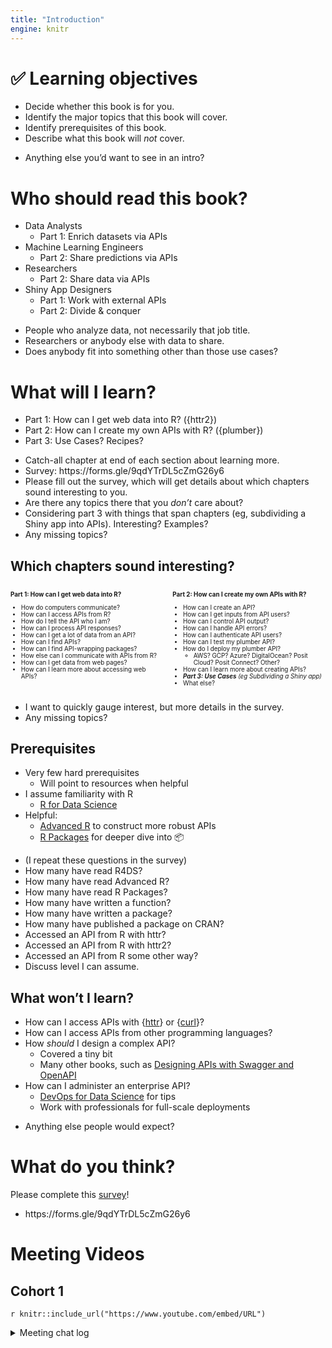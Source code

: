 ```yaml
---
title: "Introduction"
engine: knitr
---
```


# ️✅ Learning objectives

-   Decide whether this book is for you.
-   Identify the major topics that this book will cover.
-   Identify prerequisites of this book.
-   Describe what this book will *not* cover.

::: notes
-   Anything else you'd want to see in an intro?
:::

# Who should read this book?

-   Data Analysts
    -   Part 1: Enrich datasets via APIs
-   Machine Learning Engineers
    -   Part 2: Share predictions via APIs
-   Researchers
    -   Part 2: Share data via APIs
-   Shiny App Designers
    -   Part 1: Work with external APIs
    -   Part 2: Divide & conquer

::: notes
-   People who analyze data, not necessarily that job title.
-   Researchers or anybody else with data to share.
-   Does anybody fit into something other than those use cases?
:::

# What will I learn?

-   Part 1: How can I get web data into R? ({httr2})
-   Part 2: How can I create my own APIs with R? ({plumber})
-   Part 3: Use Cases? Recipes?

::: notes
-   Catch-all chapter at end of each section about learning more.
-   Survey: https://forms.gle/9qdYTrDL5cZmG26y6
-   Please fill out the survey, which will get details about which chapters sound interesting to you.
-   Are there any topics there that you *don't* care about?
-   Considering part 3 with things that span chapters (eg, subdividing a Shiny app into APIs). Interesting? Examples?
-   Any missing topics?
:::

## Which chapters sound interesting?

:::: {.columns style="font-size: 0.7em;"}
::: {.column .fragment .incremental width="50%"}
**Part 1: How can I get web data into R?**

-   How do computers communicate?
-   How can I access APIs from R?
-   How do I tell the API who I am?
-   How can I process API responses?
-   How can I get a lot of data from an API?
-   How can I find APIs?
-   How can I find API-wrapping packages?
-   How else can I communicate with APIs from R?
-   How can I get data from web pages?
-   How can I learn more about accessing web APIs?
:::
::: {.column .fragment .incremental width="50%"}
**Part 2: How can I create my own APIs with R?**

-   How can I create an API?
-   How can I get inputs from API users?
-   How can I control API output?
-   How can I handle API errors?
-   How can I authenticate API users?
-   How can I test my plumber API?
-   How do I deploy my plumber API?
    -   AWS? GCP? Azure? DigitalOcean? Posit Cloud? Posit Connect? Other?
-   How can I learn more about creating APIs?
-   ***Part 3: Use Cases** (eg Subdividing a Shiny app)*
-   What else?      
:::
::::

::: notes
-   I want to quickly gauge interest, but more details in the survey.
-   Any missing topics?
:::

## Prerequisites

-   Very few hard prerequisites
    -   Will point to resources when helpful
-   I assume familiarity with R
    -   [R for Data Science](https://r4ds.hadley.nz/)
-   Helpful:
    -   [Advanced R](https://adv-r.hadley.nz/) to construct more robust APIs
    -   [R Packages](https://r-pkgs.org/) for deeper dive into 📦

::: notes
-   (I repeat these questions in the survey)
-   How many have read R4DS?
-   How many have read Advanced R?
-   How many have read R Packages?
-   How many have written a function?
-   How many have written a package?
-   How many have published a package on CRAN?
-   Accessed an API from R with httr?
-   Accessed an API from R with httr2?
-   Accessed an API from R some other way?
-   Discuss level I can assume.
:::

## What won't I learn?

-   How can I access APIs with {[httr](https://httr.r-lib.org/)} or {[curl](https://jeroen.r-universe.dev/curl)}?
-   How can I access APIs from other programming languages?
-   How *should* I design a complex API?
    -   Covered a tiny bit
    -   Many other books, such as [Designing APIs with Swagger and OpenAPI](https://www.manning.com/books/designing-apis-with-swagger-and-openapi)
-   How can I administer an enterprise API?
    -   [DevOps for Data Science](https://do4ds.com/) for tips
    -   Work with professionals for full-scale deployments

::: notes
-   Anything else people would expect?
:::

# What do you think?

Please complete this [survey](https://forms.gle/9qdYTrDL5cZmG26y6)!

::: notes
-   https://forms.gle/9qdYTrDL5cZmG26y6
:::

# Meeting Videos

## Cohort 1

`r knitr::include_url("https://www.youtube.com/embed/URL")`

<details>
<summary> Meeting chat log </summary>

```
LOG
```
</details>
